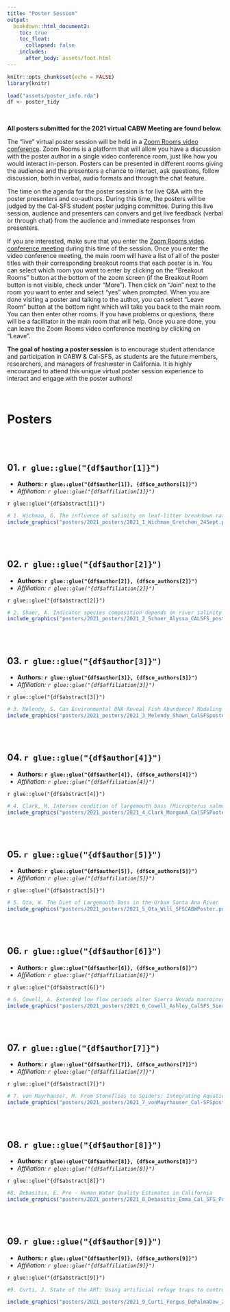 ```yaml
---
title: "Poster Session"
output: 
  bookdown::html_document2:
    toc: true
    toc_float:
      collapsed: false
    includes:
      after_body: assets/foot.html
---
```


```r
knitr::opts_chunk$set(echo = FALSE)
library(knitr)

load("assets/poster_info.rda")
df <- poster_tidy

```

<style>
  .title{
    display: none;
  }
</style>


<br>

<div class = "blue">

**All posters submitted for the 2021 virtual CABW Meeting are found below.**

The “live” virtual poster session will be held in a [Zoom Rooms video conference](https://csumb.zoom.us/j/84531113561?pwd=ZVlqQS9UUWJsSHZWUWZxbGQ1VFVZQT09#success). Zoom Rooms is a platform that will allow you have a discussion with the poster author in a single video conference room, just like how you would interact in-person. Posters can be presented in different rooms giving the audience and the presenters a chance to interact, ask questions, follow discussion, both in verbal, audio formats and through the chat feature. 

The time on the agenda for the poster session is for live Q&A with the poster presenters and co-authors. During this time, the posters will be judged by the Cal-SFS student poster judging committee. During this live session, audience and presenters can convers and get live feedback (verbal or through chat) from the audience and immediate responses from presenters. 

If you are interested, make sure that you enter the [Zoom Rooms video conference meeting](https://csumb.zoom.us/j/84531113561?pwd=ZVlqQS9UUWJsSHZWUWZxbGQ1VFVZQT09#success) during this time of the session. Once you enter the video conference meeting, the main room will have a list of all of the poster titles with their corresponding breakout rooms that each poster is in. You can select which room you want to enter by clicking on the “Breakout Rooms” button at the bottom of the zoom screen (if the Breakout Room button is not visible, check under “More”). Then click on “Join” next to the room you want to enter and select “yes” when prompted. When you are done visiting a poster and talking to the author, you can select “Leave Room” button at the bottom right which will take you back to the main room. You can then enter other rooms. If you have problems or questions, there will be a facilitator in the main room that will help. Once you are done, you can leave the Zoom Rooms video conference meeting by clicking on “Leave”.

**The goal of hosting a poster session** is to encourage student attendance and participation in CABW & Cal-SFS, as students are the future members, researchers, and managers of freshwater in California. It is highly encouraged to attend this unique virtual poster session experience to interact and engage with the poster authors!


</div>
<br>

# Posters

<br><br>

<div class = "row">

## **01. `r glue::glue("{df$author[1]}")`**

 - **Authors: `r glue::glue("{df$author[1]}, {df$co_authors[1]}")`**
 - *Affiliation: `r glue::glue("{df$affiliation[1]}")`*

`r glue::glue("{df$abstract[1]}")`

```r
# 1. Wichman, G. The influence of salinity on leaf-litter breakdown rates in tidal streams
include_graphics("posters/2021_posters/2021_1_Wichman_Gretchen_24Sept.pdf")
```

</div>

<br><br>

## **02. `r glue::glue("{df$author[2]}")`**

 - **Authors: `r glue::glue("{df$author[2]}, {df$co_authors[2]}")`**
 - *Affiliation: `r glue::glue("{df$affiliation[2]}")`*

`r glue::glue("{df$abstract[2]}")`

```r
# 2. Shaer, A. Indicator species composition depends on river salinity
include_graphics("posters/2021_posters/2021_2_Schaer_Alyssa_CALSFS_poster_final.pdf")
```

<br><br>

## **03. `r glue::glue("{df$author[3]}")`**

 - **Authors: `r glue::glue("{df$author[3]}, {df$co_authors[3]}")`**
 - *Affiliation: `r glue::glue("{df$affiliation[3]}")`*

`r glue::glue("{df$abstract[3]}")`


```r
# 3. Melendy, S. Can Environmental DNA Reveal Fish Abundance? Modeling Salmonid eDNA Fate at the Reach Scale
include_graphics("posters/2021_posters/2021_3_Melendy_Shawn_CalSFSposter.pdf")
```

<br><br>

## **04. `r glue::glue("{df$author[4]}")`**

 - **Authors: `r glue::glue("{df$author[4]}, {df$co_authors[4]}")`**
 - *Affiliation: `r glue::glue("{df$affiliation[4]}")`*

`r glue::glue("{df$abstract[4]}")`

```r
# 4. Clark, M. Intersex condition of largemouth bass (Micropterus salmoides) in an effluent dominated river
include_graphics("posters/2021_posters/2021_4_Clark_MorganA_CalSFSPoster.pdf")
```

<br><br>

## **05. `r glue::glue("{df$author[5]}")`**

 - **Authors: `r glue::glue("{df$author[5]}, {df$co_authors[5]}")`**
 - *Affiliation: `r glue::glue("{df$affiliation[5]}")`*

`r glue::glue("{df$abstract[5]}")`

```r
# 5. Ota, W. The Diet of Largemouth Bass in the Urban Santa Ana River
include_graphics("posters/2021_posters/2021_5_Ota_Will_SFSCABWPoster.pdf")
```

<br><br>

## **06. `r glue::glue("{df$author[6]}")`**

 - **Authors: `r glue::glue("{df$author[6]}, {df$co_authors[6]}")`**
 - *Affiliation: `r glue::glue("{df$affiliation[6]}")`*

`r glue::glue("{df$abstract[6]}")`

```r
# 6. Cowell, A. Extended low flow periods alter Sierra Nevada macroinvertebrate food webs
include_graphics("posters/2021_posters/2021_6_Cowell_Ashley_CalSFS_Sierra Nevada macroinvertebrate food webs.pdf")
```

<br><br>

## **07. `r glue::glue("{df$author[7]}")`**

 - **Authors: `r glue::glue("{df$author[7]}, {df$co_authors[7]}")`**
 - *Affiliation: `r glue::glue("{df$affiliation[7]}")`*

`r glue::glue("{df$abstract[7]}")`


```r
# 7. von Mayrhauser, M. From Stoneflies to Spiders: Integrating Aquatic and Terrestrial Invertebrate Monitoring to Understand the Effects of Effluent on Stream Ecosystems in Southern California
include_graphics("posters/2021_posters/2021_7_vonMayrhauser_Cal-SFSposter.pdf")
```

<br><br>

## **08. `r glue::glue("{df$author[8]}")`**

 - **Authors: `r glue::glue("{df$author[8]}, {df$co_authors[8]}")`**
 - *Affiliation: `r glue::glue("{df$affiliation[8]}")`*

`r glue::glue("{df$abstract[8]}")`

```r
#8. Debasitis, E. Pre - Human Water Quality Estimates in California
include_graphics("posters/2021_posters/2021_8_Debasitis_Emma_Cal_SFS_Poster_Fall_2021_Final.pdf")
```

<br><br>

## **09. `r glue::glue("{df$author[9]}")`**

 - **Authors: `r glue::glue("{df$author[9]}, {df$co_authors[9]}")`**
 - *Affiliation: `r glue::glue("{df$affiliation[9]}")`*

`r glue::glue("{df$abstract[9]}")`


```r
#9. Curti, J. State of the ART: Using artificial refuge traps to control invasive crayfish in southern California streams

include_graphics("posters/2021_posters/2021_9_Curti_Fergus_DePalmaDow_2021_CalSFS.pdf")

```

<br><br>








